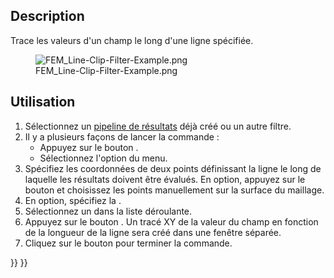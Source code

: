 <languages/>

<div class="mw-translate-fuzzy">
{{Docnav/fr
|[[FEM_PostFilterContours/fr|Filtre par contours]]
|[[FEM_PostFilterLinearizedStresses/fr|Graphique de linéarisation des critères]]
|[[FEM_Workbench/fr|Atelier FEM]]
|IconL=FEM_PostFilterContours.svg
|IconR=FEM_PostFilterLinearizedStresses.svg
|IconC=Workbench_FEM.svg
}}
</div>

{{GuiCommand/fr
|Name=FEM PostFilterDataAlongLine
|Name/fr=FEM Filtre d'écrêtage selon une ligne
|MenuLocation=Résultats → Filtre d'écrêtage selon une ligne
|Workbenches=[[FEM_Workbench/fr|FEM]]
|SeeAlso=[[FEM_PostPipelineFromResult/fr|FEM Pipeline de résultats]], [[FEM_tutorial/fr|FEM Tutoriel]]
}}

==Description==

Trace les valeurs d'un champ le long d'une ligne spécifiée.

[[File:FEM_Line-Clip-Filter-Example.png]]

{{Caption|Un filtre d'écrêtage selon une ligne à l'intérieur d'un [[FEM_PostFilterClipRegion/fr|filtre d'écrêtage selon une région]].</br>
Le filtre d'écrêtage selon une région est l'objet semi-transparent.</br>
La partie de la ligne à l'extérieur du filtre d'écrêtage selon une région est définie à une valeur de zéro et apparaît donc en bleu.}}

<span id="Usage"></span>
==Utilisation==

# Sélectionnez un [[FEM_PostPipelineFromResult/fr|pipeline de résultats]] déjà créé ou un autre filtre.
# Il y a plusieurs façons de lancer la commande :
#* Appuyez sur le bouton {{Button|[[Image:FEM_PostFilterDataAlongLine.svg|16px]] [[FEM_PostFilterDataAlongLine/fr|Filtre d'écrêtage selon une ligne]]}}.
#* Sélectionnez l'option {{MenuCommand|Résultats → [[Image:FEM_PostFilterDataAlongLine.svg|16px]] Filtre d'écrêtage selon une ligne}} du menu.
# Spécifiez les coordonnées de deux points définissant la ligne le long de laquelle les résultats doivent être évalués. En option, appuyez sur le bouton {{Button|Sélectionner les points}} et choisissez les points manuellement sur la surface du maillage.
# En option, spécifiez la {{MenuCommand|Résolution}}.
# Sélectionnez un {{MenuCommand|Champs}} dans la liste déroulante.
# Appuyez sur le bouton {{Button|Créer un tracé}}. Un tracé XY de la valeur du champ en fonction de la longueur de la ligne sera créé dans une fenêtre séparée.
# Cliquez sur le bouton {{Button|OK}} pour terminer la commande.


<div class="mw-translate-fuzzy">
{{Docnav/fr
|[[FEM_PostFilterContours/fr|Filtre par contours]]
|[[FEM_PostFilterLinearizedStresses/fr|Graphique de linéarisation des critères]]
|[[FEM_Workbench/fr|Atelier FEM]]
|IconL=FEM_PostFilterContours.svg
|IconR=FEM_PostFilterLinearizedStresses.svg
|IconC=Workbench_FEM.svg
}}
</div>

{{FEM Tools navi{{#translation:}}}}
{{Userdocnavi{{#translation:}}}}
{{clear}}